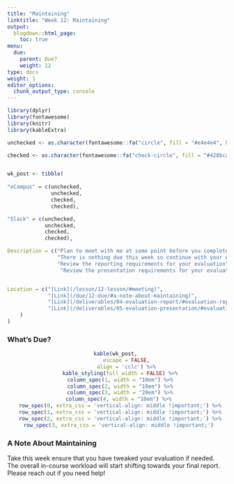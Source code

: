 ```yaml
---
title: "Maintaining"
linktitle: "Week 12: Maintaining"
output:
  blogdown::html_page:
    toc: true
menu:
  due:
    parent: Due?
    weight: 12
type: docs
weight: 1
editor_options: 
  chunk_output_type: console
---
```


```r
library(dplyr)
library(fontawesome)
library(knitr)
library(kableExtra)
```

```r
unchecked <- as.character(fontawesome::fa("circle", fill = "#e4e4e4", height = "15px"))

checked <- as.character(fontawesome::fa("check-circle", fill = "#428bca", height = "15px"))


wk_post <- tibble(
  
"eCampus" = c(unchecked,
              unchecked,
              checked,
              checked),

"Slack" = c(unchecked,
            unchecked,
            checked,
            checked),

Description = c("Plan to meet with me at some point before you complete the evaluation cycle if you have not already",
                "There is nothing due this week so continue with your evaluations. Hopefully you are somewhere in the data collection stage",
                "Review the reporting requirements for your evaluation",
                 "Review the presentation requirements for your evaluation"),


Location = c("[Link](/lesson/12-lesson/#meeting)",
             "[Link](/due/12-due/#a-note-about-maintaining)",
             "[Link](/deliverables/04-evaluation-report/#evaluation-report)",
             "[Link](/deliverables/05-evaluation-presentation/#evaluation-presentation)"
    )
)
```

### What's Due?
<center>
```r
kable(wk_post, 
      escape = FALSE,
      align = 'cclc') %>%
  kable_styling(full_width = FALSE) %>%
  column_spec(1, width = "10em") %>%
  column_spec(2, width = "10em") %>%
  column_spec(3, width = "20em") %>%
  column_spec(4, width = "10em") %>% 
  row_spec(0, extra_css = 'vertical-align: middle !important;') %>%
  row_spec(1, extra_css = 'vertical-align: middle !important;') %>%
  row_spec(2, extra_css = 'vertical-align: middle !important;') %>%
  row_spec(3, extra_css = 'vertical-align: middle !important;') 
```
</center>

### A Note About Maintaining

Take this week ensure that you have tweaked your evaluation if needed. The overall in-course workload will start shifting towards your final report. Please reach out if you need help! 

